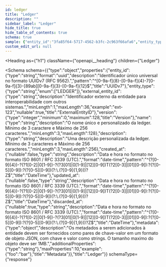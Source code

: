 ```yaml
---
id: ledger
title: "Ledger"
description: ""
sidebar_label: "Ledger"
hide_title: true
hide_table_of_contents: true
schema: true
sample: {"entity_id":"3fa85f64-5717-4562-b3fc-2c963f66afa6","entity_type":"LEDGER","external_entity_id":"ext-123","version":0,"name":"string","description":"string","created_at":"2024-07-29T15:51:28.071Z","updated_at":"2024-07-29T15:51:28.071Z","discarded_at":"2024-07-29T15:51:28.071Z","metadata":{"foo":"bar"}}
custom_edit_url: null
---
```



<Heading
  as={"h1"}
  className={"openapi__heading"}
  children={"Ledger"}
>
</Heading>





<Schema
  schema={{"type":"object","properties":{"entity_id":{"type":"string","format":"uuid","description":"Identificador único universal no formato UUIDv7 (RFC 9562).","pattern":"^[0-9a-f]{8}-[0-9a-f]{4}-7[0-9a-f]{3}-[89ab][0-9a-f]{3}-[0-9a-f]{12}$","title":"UUIDv7"},"entity_type":{"type":"string","enum":["LEDGER"]},"external_entity_id":{"type":"string","description":"Identificador externo da entidade para interoperabilidade com outros sistemas.","minLength":1,"maxLength":36,"example":"ext-123","nullable":true,"title":"ExternalEntityID"},"version":{"type":"integer","minimum":0,"maximum":128,"title":"Version"},"name":{"type":"string","description":"O nome único e personalizado da ledger. Mínimo de 3 caractere e Máximo de 256 caracteres.","minLength":3,"maxLength":128},"description":{"type":"string","description":"Uma descrição personalizada da ledger. Mínimo de 3 caracteres e Máximo de 256 caracteres.","minLength":3,"maxLength":256},"created_at":{"nullable":false,"type":"string","description":"Data e hora no formato no formato ISO 8601 / RFC 3339 (UTC).","format":"date-time","pattern":"^(?<year>[0-9]{4})-?(?<month>1[0-2]|0[1-9])-?(?<day>3[01]|0[1-9]|[12][0-9])T(?<hour>2[0-3]|[01][0-9]):?(?<minute>[0-5][0-9]):?(?<second>[0-5][0-9])(?:\\.(?<fraction>[0-9]{1,9}))?Z$","title":"DateTime"},"updated_at":{"nullable":false,"type":"string","description":"Data e hora no formato no formato ISO 8601 / RFC 3339 (UTC).","format":"date-time","pattern":"^(?<year>[0-9]{4})-?(?<month>1[0-2]|0[1-9])-?(?<day>3[01]|0[1-9]|[12][0-9])T(?<hour>2[0-3]|[01][0-9]):?(?<minute>[0-5][0-9]):?(?<second>[0-5][0-9])(?:\\.(?<fraction>[0-9]{1,9}))?Z$","title":"DateTime"},"discarded_at":{"nullable":true,"type":"string","description":"Data e hora no formato no formato ISO 8601 / RFC 3339 (UTC).","format":"date-time","pattern":"^(?<year>[0-9]{4})-?(?<month>1[0-2]|0[1-9])-?(?<day>3[01]|0[1-9]|[12][0-9])T(?<hour>2[0-3]|[01][0-9]):?(?<minute>[0-5][0-9]):?(?<second>[0-5][0-9])(?:\\.(?<fraction>[0-9]{1,9}))?Z$","title":"DateTime"},"metadata":{"type":"object","description":"Os metadados a serem adicionados à entidade devem ser fornecidos como pares de chave-valor em um formato de objeto JSON, com chave e valor como strings. O tamanho maximo do objeto deve ser 1MB.","additionalProperties":{"type":"string"},"maxProperties":10,"example":{"foo":"bar"},"title":"Metadata"}},"title":"Ledger"}}
  schemaType={"response"}
>
  
</Schema>
